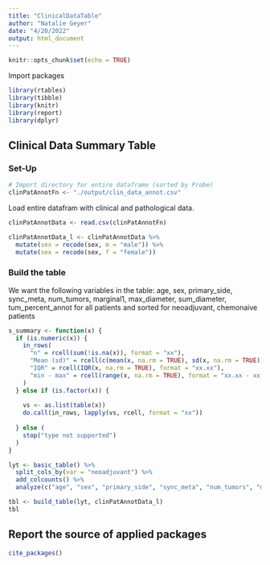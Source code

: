 ```yaml
---
title: "ClinicalDataTable"
author: "Natalie Geyer"
date: "4/20/2022"
output: html_document
---
```


```r
knitr::opts_chunk$set(echo = TRUE)
```

Import packages
```r
library(rtables)
library(tibble)
library(knitr)
library(report)
library(dplyr)
```

## Clinical Data Summary Table

### Set-Up
```r
# Import directory for entire dataframe (sorted by Probe)
clinPatAnnotFn <- "./output/clin_data_annot.csv"
```

Load entire datafram with clinical and pathological data. 

```r
clinPatAnnotData <- read.csv(clinPatAnnotFn)

clinPatAnnotData_l <- clinPatAnnotData %>% 
  mutate(sex = recode(sex, m = "male")) %>% 
  mutate(sex = recode(sex, f = "female"))
```

### Build the table 
We want the following variables in the table: age, sex, primary_side, sync_meta, num_tumors, marginal1, max_diameter, sum_diameter, tum_percent_annot
for all patients and sorted for neoadjuvant, chemonaive patients
```r
s_summary <- function(x) {
  if (is.numeric(x)) {
    in_rows(
      "n" = rcell(sum(!is.na(x)), format = "xx"),
      "Mean (sd)" = rcell(c(mean(x, na.rm = TRUE), sd(x, na.rm = TRUE)), format = "xx.xx (xx.xx)"),
      "IQR" = rcell(IQR(x, na.rm = TRUE), format = "xx.xx"),
      "min - max" = rcell(range(x, na.rm = TRUE), format = "xx.xx - xx.xx")
    )
  } else if (is.factor(x)) {
    
    vs <- as.list(table(x))
    do.call(in_rows, lapply(vs, rcell, format = "xx"))
    
  } else (
    stop("type not supported")
  )
}

lyt <- basic_table() %>% 
  split_cols_by(var = "neoadjuvant") %>%
  add_colcounts() %>%
  analyze(c("age", "sex", "primary_side", "sync_meta", "num_tumors", "marginal1", "max_diameter", "sum_diameter", "tum_percent_annot"), afun = s_summary) 

tbl <- build_table(lyt, clinPatAnnotData_l)
tbl
```

## Report the source of applied packages
```r
cite_packages()
```